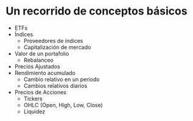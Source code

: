 # Un recorrido de conceptos básicos

* ETFs
* Índices
    - Proveedores de índices
    - Capitalización de mercado
* Valor de un portafolio
    - Rebalanceo
* Precios Ajustados
* Rendimiento acumulado
    - Cambio relativo en un período
    - Cambios relativos diarios
* Precios de Acciones
    - Tickers
    - OHLC (Open, High, Low, Close)
    - Liquidez
